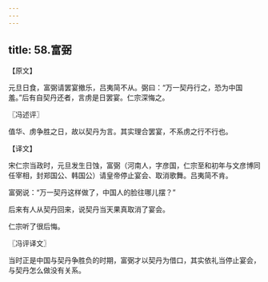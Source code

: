 ```yaml
---
---
---
```

title: 58.富弼
---



【原文】

元旦日食，富弼请罢宴撤乐，吕夷简不从。弼曰：“万一契丹行之，恐为中国羞。”后有自契丹还者，言虏是日罢宴。仁宗深悔之。

〖冯述评〗

值华、虏争胜之日，故以契丹为言。其实理合罢宴，不系虏之行不行也。

【译文】

宋仁宗当政时，元旦发生日蚀，富弼（河南人，字彦国，仁宗至和初年与文彦博同任宰相，封郑国公、韩国公）请皇帝停止宴会、取消歌舞。吕夷简不肯。

富弼说：“万一契丹这样做了，中国人的脸往哪儿摆？”

后来有人从契丹回来，说契丹当天果真取消了宴会。

仁宗听了很后悔。

〖冯评译文〗

当时正是中国与契丹争胜负的时期，富弼才以契丹为借口，其实依礼当停止宴会，与契丹怎么做没有关系。